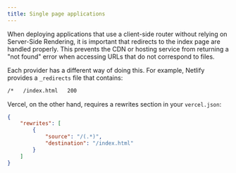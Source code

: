 ```yaml
---
title: Single page applications
---
```


When deploying applications that use a client-side router without relying on Server-Side Rendering, it is important that redirects to the index page are handled properly. This prevents the CDN or hosting service from returning a "not found" error when accessing URLs that do not correspond to files.

Each provider has a different way of doing this. For example, Netlify provides a `_redirects` file that contains:

```sh frame="none"
/*   /index.html   200
```

Vercel, on the other hand, requires a rewrites section in your `vercel.json`:

```json
{
	"rewrites": [
		{
			"source": "/(.*)",
			"destination": "/index.html"
		}
	]
}
```
